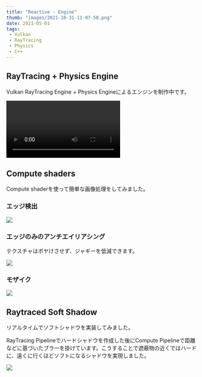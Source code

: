```yaml
---
title: "Reactive - Engine"
thumb: "images/2021-10-31-11-07-50.png"
date: 2021-05-01
tags:
 - Vulkan
 - RayTracing
 - Physics
 - C++
---
```



## RayTracing + Physics Engine

Vulkan RayTracing Engine + Physics Engineによるエンジンを制作中です。

<Video src="https://github.com/yknishidate/storage/blob/master/Desktop_2021-05-06_-_21-26-48-01.mp4?raw=true" ></Video>

## Compute shaders

Compute shaderを使って簡単な画像処理をしてみました。

### エッジ検出

![](images/2021-10-31-11-09-07.png)

### エッジのみのアンチエイリアシング

テクスチャはボヤけさせず、ジャギーを低減できます。

![](images/2021-10-31-11-09-42.png)

### モザイク

![](images/2021-10-31-11-11-08.png)

## Raytraced Soft Shadow

リアルタイムでソフトシャドウを実装してみました。

RayTracing Pipelineでハードシャドウを作成した後にCompute Pipelineで距離などに基づいたブラーを掛けています。こうすることで遮蔽物の近くではハードに、遠くに行くほどソフトになるシャドウを実現しました。

![](images/2021-10-31-11-12-14.png)
